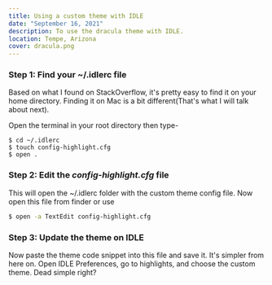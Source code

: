 ```yaml
---
title: Using a custom theme with IDLE
date: "September 16, 2021"
description: To use the dracula theme with IDLE.
location: Tempe, Arizona
cover: dracula.png
---
```


### Step 1: Find your ~/.idlerc file

Based on what I found on StackOverflow, it's pretty easy to find it on your
home directory. Finding it on Mac is a bit different(That's what I will talk
about next).

Open the terminal in your root directory then type-

```shell
$ cd ~/.idlerc
$ touch config-highlight.cfg
$ open .
```

### Step 2: Edit the _config-highlight.cfg_ file

This will open the ~/.idlerc folder with the custom theme config file. Now open
this file from finder or use

```bash
$ open -a TextEdit config-highlight.cfg
```

### Step 3: Update the theme on IDLE

Now paste the theme code snippet into this file and save it. It's simpler from
here on. Open IDLE Preferences, go to highlights, and choose the custom theme.
Dead simple right?
